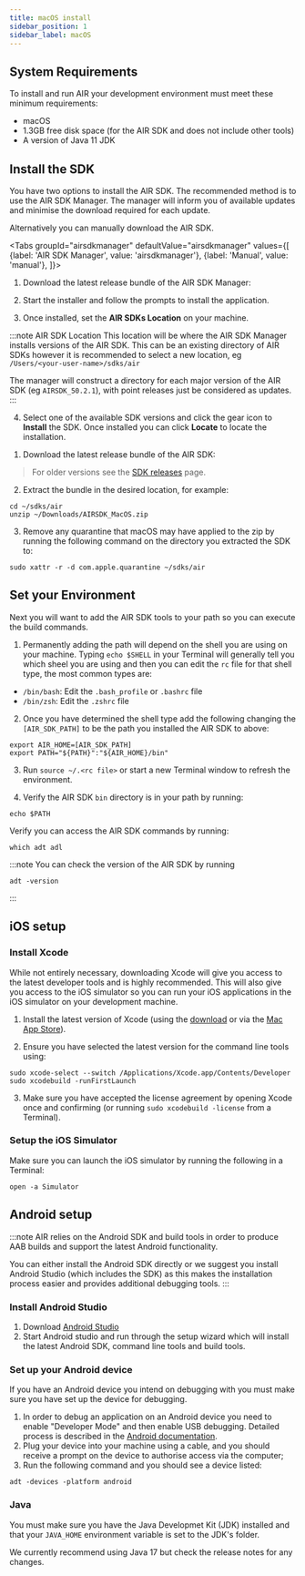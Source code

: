 ```yaml
---
title: macOS install
sidebar_position: 1
sidebar_label: macOS
---
```




## System Requirements

To install and run AIR your development environment must meet these minimum requirements:

- macOS
- 1.3GB free disk space (for the AIR SDK and does not include other tools)
- A version of Java 11 JDK


## Install the SDK 

You have two options to install the AIR SDK. The recommended method is to use the AIR SDK Manager. The manager will inform you of available updates and minimise the download required for each update.

Alternatively you can manually download the AIR SDK. 

<Tabs
  groupId="airsdkmanager"
  defaultValue="airsdkmanager"
  values={[
    {label: 'AIR SDK Manager', value: 'airsdkmanager'},
    {label: 'Manual', value: 'manual'},
  ]}>

<TabItem value="airsdkmanager" >


1. Download the latest release bundle of the AIR SDK Manager:

<AIRSDKManagerDownload platform="macos" />

2. Start the installer and follow the prompts to install the application.

3. Once installed, set the **AIR SDKs Location** on your machine. 

:::note AIR SDK Location
This location will be where the AIR SDK Manager installs versions of the AIR SDK. This can be an existing directory of AIR SDKs however it is recommended to select a new location, eg `/Users/<your-user-name>/sdks/air`

The manager will construct a directory for each major version of the AIR SDK (eg `AIRSDK_50.2.1`), with point releases just be considered as updates. 
:::

4. Select one of the available SDK versions and click the gear icon to **Install** the SDK. Once installed you can click **Locate** to locate the installation.


</TabItem>
<TabItem value="manual" >


1. Download the latest release bundle of the AIR SDK:

<AIRSDKDownload platform="macos" />

> For older versions see the [SDK releases](https://airsdk.harman.com/release_notes) page.

2. Extract the bundle in the desired location, for example:

```shell
cd ~/sdks/air
unzip ~/Downloads/AIRSDK_MacOS.zip
```

3. Remove any quarantine that macOS may have applied to the zip by running the following command on the directory you extracted the SDK to:

```shell
sudo xattr -r -d com.apple.quarantine ~/sdks/air
```

</TabItem>
</Tabs>






## Set your Environment

Next you will want to add the AIR SDK tools to your path so you can execute the build commands.

1. Permanently adding the path will depend on the shell you are using on your machine. Typing `echo $SHELL` in your Terminal will generally tell you which sheel you are using and then you can edit the `rc` file for that shell type, the most common types are:

- `/bin/bash`: Edit the `.bash_profile` or `.bashrc` file
- `/bin/zsh`: Edit the `.zshrc` file

2. Once you have determined the shell type add the following changing the `[AIR_SDK_PATH]` to be the path you installed the AIR SDK to above:

```shell
export AIR_HOME=[AIR_SDK_PATH]
export PATH="${PATH}":"${AIR_HOME}/bin"
```

3. Run `source ~/.<rc file>` or start a new Terminal window to refresh the environment.

4. Verify the AIR SDK `bin` directory is in your path by running:

```shell
echo $PATH
```

Verify you can access the AIR SDK commands by running:

```shell
which adt adl
```

:::note
You can check the version of the AIR SDK by running

```shell
adt -version
```

:::

## iOS setup

### Install Xcode

While not entirely necessary, downloading Xcode will give you access to the latest developer tools and is highly recommended. This will also give you access to the iOS simulator so you can run your iOS applications in the iOS simulator on your development machine.

1. Install the latest version of Xcode (using the [download](https://developer.apple.com/xcode/) or via the [Mac App Store](https://itunes.apple.com/us/app/xcode/id497799835)).

2. Ensure you have selected the latest version for the command line tools using:

```shell
sudo xcode-select --switch /Applications/Xcode.app/Contents/Developer
sudo xcodebuild -runFirstLaunch
```

3. Make sure you have accepted the license agreement by opening Xcode once and confirming (or running `sudo xcodebuild -license` from a Terminal).

### Setup the iOS Simulator

Make sure you can launch the iOS simulator by running the following in a Terminal:

```shell
open -a Simulator
```

## Android setup

:::note
AIR relies on the Android SDK and build tools in order to produce AAB builds and support the latest Android functionality.

You can either install the Android SDK directly or we suggest you install Android Studio (which includes the SDK) as this makes the installation process easier and provides additional debugging tools.
:::

### Install Android Studio

1. Download [Android Studio](https://developer.android.com/studio)
2. Start Android studio and run through the setup wizard which will install the latest Android SDK, command line tools and build tools.

### Set up your Android device

If you have an Android device you intend on debugging with you must make sure you have set up the device for debugging.

1. In order to debug an application on an Android device you need to enable "Developer Mode" and then enable USB debugging. Detailed process is described in the [Android documentation](https://developer.android.com/studio/debug/dev-options).
2. Plug your device into your machine using a cable, and you should receive a prompt on the device to authorise access via the computer;
3. Run the following command and you should see a device listed:

```shell
adt -devices -platform android
```

### Java

You must make sure you have the Java Developmet Kit (JDK) installed and that your `JAVA_HOME` environment variable is set to the JDK's folder. 

We currently recommend using Java 17 but check the release notes for any changes.